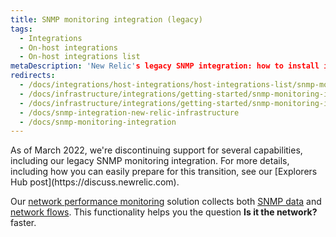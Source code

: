 ```yaml
---
title: SNMP monitoring integration (legacy)
tags:
  - Integrations
  - On-host integrations
  - On-host integrations list
metaDescription: 'New Relic's legacy SNMP integration: how to install it, configure it, and understand what data it reports.'
redirects:
  - /docs/integrations/host-integrations/host-integrations-list/snmp-monitoring-integration
  - /docs/infrastructure/integrations/getting-started/snmp-monitoring-integration-0
  - /docs/infrastructure/integrations/getting-started/snmp-monitoring-integration
  - /docs/snmp-integration-new-relic-infrastructure
  - /docs/snmp-monitoring-integration
---
```


<Callout variant="important" title="EOL NOTICE">
As of March 2022, we're discontinuing support for several capabilities, including our legacy SNMP monitoring integration. For more details, including how you can easily prepare for this transition, see our [Explorers Hub post](https://discuss.newrelic.com).
</Callout>

Our [network performance monitoring](/docs/network-performance-monitoring/) solution collects both [SNMP data](/docs/network-performance-monitoring/setup-performance-monitoring/snmp-performance-monitoring/) and [network flows](/docs/network-performance-monitoring/setup-performance-monitoring/network-flow-monitoring/). This functionality helps you the question **Is it the network?** faster.
